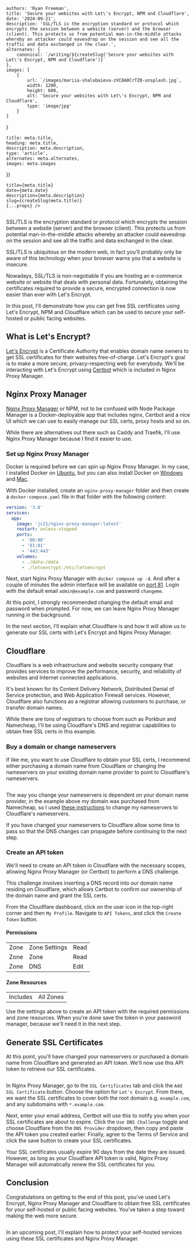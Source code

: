 
    authors: 'Ryan Freeman',
    title: 'Secure your websites with Let\'s Encrypt, NPM and Cloudflare',
    date: '2024-09-21',
    description: 'SSL/TLS is the encryption standard or protocol which encrypts the session between a website (server) and the browser (client). This protects us from potential man-in-the-middle attacks whereby an attacker could eavesdrop on the session and see all the traffic and data exchanged in the clear.',
    alternates: {
        canonical: `/writing/${createSlug('Secure your websites with Let\'s Encrypt, NPM and Cloudflare')}`
    },
    images: [
        {
            url: `/images/mariia-shalabaieva-zVC8A0CrTZ0-unsplash.jpg`,
            width: 1200,
            height: 600,
            alt: 'Secure your websites with Let\'s Encrypt, NPM and Cloudflare',
            type: 'image/jpg'
        }
    ]
}

    title: meta.title,
    heading: meta.title,
    description: meta.description,
    type: 'article',
    alternates: meta.alternates,
    images: meta.images
})

    title={meta.title}
    date={meta.date}
    description={meta.description}
    slug={createSlug(meta.title)}
    {...props} />

<Image src={locks} alt=""/>

SSL/TLS is the encryption standard or protocol which encrypts the session between a website (server) and the browser (client). This protects us from potential man-in-the-middle attacks whereby an attacker could eavesdrop on the session and see all the traffic and data exchanged in the clear.

SSL/TLS is ubiquitous on the modern web, in fact you'll probably only be aware of this technology when your browser warns you that a website is insecure.

Nowadays, SSL/TLS is non-negotiable if you are hosting an e-commerce website or website that deals with personal data. Fortunately, obtaining the certificates required to provide a secure, encrypted connection is now easier than ever with Let\'s Encrypt.

In this post, I'll demonstrate how you can get free SSL certificates using Let's Encrypt, NPM and Cloudflare which can be used to secure your self-hosted or public facing websites.

## What is Let\'s Encrypt?

[Let's Encrypt](https://letsencrypt.org/about/) is a Certificate Authority that enables domain name owners to get SSL certificates for their websites free-of-charge. Let's Encrypt's goal is to make a more secure, privacy-respecting web for everybody. We'll be interacting with Let's Encrypt using [Certbot](https://certbot.eff.org/) which is included in Nginx Proxy Manager.

## Nginx Proxy Manager

[Nginx Proxy Manager](https://nginxproxymanager.com/) or NPM, not to be confused with Node Package Manager is a Docker-deployable app that includes nginx, Certbot and a nice UI which we can use to easily manage our SSL certs, proxy hosts and so on.

While there are alternatives out there such as Caddy and Traefik, I'll use Nginx Proxy Manager because I find it easier to use.

### Set up Nginx Proxy Manager

Docker is required before we can spin up Nginx Proxy Manager. In my case, I installed Docker on [Ubuntu](https://docs.docker.com/desktop/install/linux/ubuntu/), but you can also install Docker on [Windows](https://docs.docker.com/desktop/install/windows-install/) and [Mac](https://docs.docker.com/desktop/install/mac-install/).

With Docker installed, create an `nginx-proxy-manager` folder and then create a `docker-compose.yaml` file in that folder with the following content:

```yaml
version: '3.8'
services:
  app:
    image: 'jc21/nginx-proxy-manager:latest'
    restart: unless-stopped
    ports:
      - '80:80'
      - '81:81'
      - '443:443'
    volumes:
      - ./data:/data
      - ./letsencrypt:/etc/letsencrypt
```

Next, start Nginx Proxy Manager  with `docker compose up -d`. And after a couple of minutes the admin interface will be available on [port 81](http://localhost:81). Login with the default email `admin@example.com` and password `changeme`.

At this point, I strongly recommended changing the default email and password when prompted. For now, we can leave Nginx Proxy Manager running in the background.

In the next section, I'll explain what Cloudflare is and how it will allow us to generate our SSL certs with Let's Encrypt and Nginx Proxy Manager.

## Cloudflare

Cloudflare is a web infrastructure and website security company that provides services to improve the performance, security, and reliability of websites and Internet connected applications.

It's best known for its Content Delivery Network, Distributed Denial of Service protection, and Web Application Firewall services. However, Cloudflare also functions as a registrar allowing customers to purchase, or transfer domain names.

While there are tons of registrars to choose from such as Porkbun and Namecheap, I'll be using Cloudflare's DNS and registrar capabilities to obtain free SSL certs in this example.

### Buy a domain or change nameservers

If like me, you want to use Cloudflare to obtain your SSL certs, I recommend either purchasing a domain name from Cloudflare or changing the nameservers on your existing domain name provider to point to Cloudflare's nameservers.

<Image src={namecheap} alt="" className="rounded-none"/>

The way you change your nameservers is dependent on your domain name provider, in the example above my domain was purchased from Namecheap, so I used [these instructions](https://www.namecheap.com/support/knowledgebase/article.aspx/767/10/how-to-change-dns-for-a-domain/) to change my nameservers to Cloudflare's nameservers.

If you have changed your nameservers to Cloudflare allow some time to pass so that the DNS changes can propagate before continuing to the next step.

### Create an API token

We'll need to create an API token in Cloudflare with the necessary scopes, allowing Nginx Proxy Manager (or Certbot) to perform a DNS challenge.

This challenge involves inserting a DNS record into our domain name residing on Cloudflare, which allows Certbot to confirm our ownership of the domain name and grant the SSL certs.

From the Cloudflare dashboard, click on the user icon in the top-right corner and then `My Profile`. Navigate to `API Tokens`, and click the `Create Token` button.

#### Permissions
|   |   |   |
|---|---|---|
| Zone | Zone Settings | Read |
| Zone | Zone | Read |
| Zone | DNS | Edit |

#### Zone Resources
|   |   |
|---|---|
| Includes | All Zones |

Use the settings above to create an API token with the required permissions and zone resources. When you're done save the token in your password manager, because we'll need it in the next step.

## Generate SSL Certificates

At this point, you'll have changed your nameservers or purchased a domain name from Cloudflare and generated an API token. We'll now use this API token to retrieve our SSL certificates.

<Image src={nginx} alt="" className="rounded-none"/>

In Nginx Proxy Manager, go to the `SSL Certificates` tab and click the `Add SSL Certificate` button. Choose the option for `Let's Encrypt`. From there, we want the SSL certificates to cover both the root domain e.g. `example.com`, and any subdomains with `*.example.com`.

Next, enter your email address, Certbot will use this to notify you when your SSL certificates are about to expire. Click the `Use DNS Challenge` toggle and choose Cloudflare from the `DNS Provider` dropdown, then copy and paste the API token you created earlier. Finally, agree to the Terms of Service and click the save button to create your SSL certificates.

Your SSL certificates usually expire 90 days from the date they are issued. However, as long as your Cloudflare API token is valid, Nginx Proxy Manager will automatically renew the SSL certificates for you.

## Conclusion

Congratulations on getting to the end of this post, you've used Let's Encrypt, Nginx Proxy Manager and Cloudflare to obtain free SSL certificates for your self-hosted or public facing websites. You've taken a step toward making the web more secure.

<Image src={starshipTroopers} alt="" className="mx-auto" unoptimized={true}/>

In an upcoming post, I'll explain how to protect your self-hosted services using these SSL certificates and Nginx Proxy Manager.